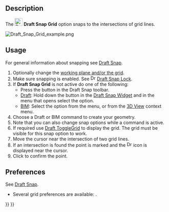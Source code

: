 <languages/>
<translate>

<!--T:11-->
{{Docnav
|[[Draft_Snap_Ortho|Snap Ortho]]
|[[Draft_Snap_WorkingPlane|Snap WorkingPlane]]
|[[Draft_Workbench|Draft]]
|IconL=Draft_Snap_Ortho.svg
|IconR=Draft_Snap_WorkingPlane.svg
|IconC=Workbench_Draft.svg
}}

<!--T:1-->
{{GuiCommand
|Name=Draft Snap Grid
|MenuLocation=Snapping → Snap Grid
|Workbenches=[[Draft_Workbench|Draft]], [[BIM_Workbench|BIM]]
|SeeAlso=[[Draft_Snap|Draft Snap]], [[Draft_Snap_Lock|Draft Snap Lock]], [[Draft_ToggleGrid|Draft ToggleGrid]], [[Draft_SelectPlane|Draft SelectPlane]]
}}

== Description == <!--T:2-->

<!--T:3-->
The [[Image:Draft_Snap_Grid.svg|24px]] '''Draft Snap Grid''' option snaps to the intersections of grid lines.

</translate>
[[Image:Draft_Snap_Grid_example.png]]
<translate>
<!--T:4-->
{{Caption|Snapping the second point of a line to the grid}}

== Usage == <!--T:5-->

<!--T:12-->
For general information about snapping see [[Draft_Snap|Draft Snap]].

<!--T:6-->
# Optionally change the [[Draft_SelectPlane|working plane and/or the grid]].
# Make sure snapping is enabled. See [[Image:Draft_Snap_Lock.svg|16px]] [[Draft_Snap_Lock|Draft Snap Lock]].
# If '''Draft Snap Grid''' is not active do one of the following:
#* Press the {{Button|[[Image:Draft_Snap_Grid.svg|16px]] [[Draft_Snap_Grid|Snap Grid]]}} button in the Draft Snap toolbar.
#* [[Draft_Workbench|Draft]]: Hold down the {{Button|[[Image:Draft_Snap_Lock.svg|x16px]][[Image:Toolbar_flyout_arrow.svg|x16px]]}} button in the [[Draft_Snap_Widget|Draft Snap Widget]] and in the menu that opens select the {{MenuCommand|[[Image:Draft_Snap_Grid.svg|16px]] Snap Grid}} option.
#* [[BIM_Workbench|BIM]]: Select the {{MenuCommand|Snapping → [[Image:Draft_Snap_Grid.svg|16px]] Snap Grid}} option from the menu, or from the [[3D_View|3D View]] context menu.
# Choose a Draft or BIM command to create your geometry.
# Note that you can also change snap options while a command is active.
# If required use [[Draft_ToggleGrid|Draft ToggleGrid]] to display the grid. The grid must be visible for this snap option to work.
# Move the cursor near the intersection of two grid lines.
# If an intersection is found the point is marked and the [[Image:Draft_Snap_Grid.svg|16px]] icon is displayed near the cursor.
# Click to confirm the point.

== Preferences == <!--T:13-->

<!--T:14-->
See [[Draft_Snap#Preferences|Draft Snap]].

<!--T:15-->
* Several grid preferences are available: {{MenuCommand|Edit → Preferences → Draft → Grid and Snapping}}.


<!--T:10-->
{{Docnav
|[[Draft_Snap_Ortho|Snap Ortho]]
|[[Draft_Snap_WorkingPlane|Snap WorkingPlane]]
|[[Draft_Workbench|Draft]]
|IconL=Draft_Snap_Ortho.svg
|IconR=Draft_Snap_WorkingPlane.svg
|IconC=Workbench_Draft.svg
}}

</translate>
{{Draft Tools navi{{#translation:}}}}
{{Userdocnavi{{#translation:}}}}